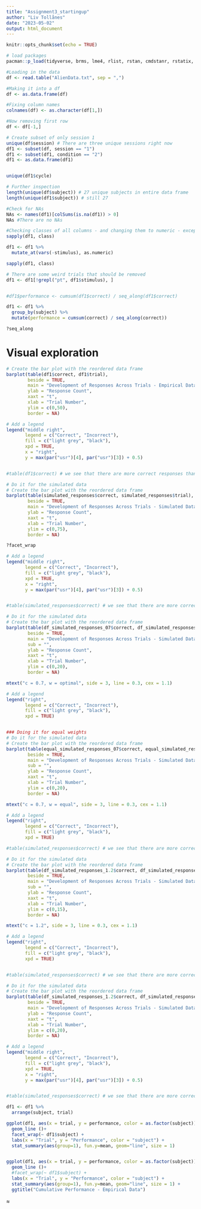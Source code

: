 ```yaml
---
title: "Assignment3_startingup"
author: "Liv Tollånes"
date: "2023-05-02"
output: html_document
---
```


```r
knitr::opts_chunk$set(echo = TRUE)
```


```r
# load packages
pacman::p_load(tidyverse, brms, lme4, rlist, rstan, cmdstanr, rstatix, dplyr)
```


```r
#Loading in the data
df <- read.table("AlienData.txt", sep = ",")

#Making it into a df
df <- as.data.frame(df)

#Fixing column names
colnames(df) <- as.character(df[1,])

#Now removing first row
df <- df[-1,]

# Create subset of only session 1
unique(df$session) # There are three unique sessions right now
df1 <- subset(df, session == "1")
df1 <- subset(df1, condition == "2")
df1 <- as.data.frame(df1)


unique(df1$cycle)

# Further inspection
length(unique(df$subject)) # 27 unique subjects in entire data frame
length(unique(df1$subject)) # still 27 

#Check for NAs
NAs <- names(df1)[colSums(is.na(df1)) > 0]
NAs #There are no NAs

#Checking classes of all columns - and changing them to numeric - except the stimulus column
sapply(df1, class) 

df1 <- df1 %>%
  mutate_at(vars(-stimulus), as.numeric)

sapply(df1, class)

# There are some weird trials that should be removed
df1 <- df1[!grepl("pt", df1$stimulus), ]


#df1$performance <- cumsum(df1$correct) / seq_along(df1$correct)

df1 <- df1 %>%
  group_by(subject) %>%
  mutate(performance = cumsum(correct) / seq_along(correct))

?seq_along
```

# Visual exploration

```r
# Create the bar plot with the reordered data frame
barplot(table(df1$correct, df1$trial), 
        beside = TRUE, 
        main = "Development of Responses Across Trials - Empirical Data", 
        ylab = "Response Count",
        xaxt = "t",
        xlab = "Trial Number",
        ylim = c(0,50),
        border = NA)

# Add a legend
legend("middle right", 
       legend = c("Correct", "Incorrect"), 
       fill = c("light grey", "black"),
       xpd = TRUE,
       x = "right",
       y = max(par("usr")[4], par("usr")[3]) + 0.5)


#table(df1$correct) # we see that there are more correct responses than incorrect ones

```

```r
# Do it for the simulated data
# Create the bar plot with the reordered data frame
barplot(table(simulated_responses$correct, simulated_responses$trial), 
        beside = TRUE, 
        main = "Development of Responses Across Trials - Simulated Data", 
        ylab = "Response Count",
        xaxt = "t",
        xlab = "Trial Number",
        ylim = c(0,75),
        border = NA)

?facet_wrap

# Add a legend
legend("middle right", 
       legend = c("Correct", "Incorrect"), 
       fill = c("light grey", "black"),
       xpd = TRUE,
       x = "right",
       y = max(par("usr")[4], par("usr")[3]) + 0.5)


#table(simulated_responses$correct) # we see that there are more correct responses than incorrect ones

```
```r
# Do it for the simulated data
# Create the bar plot with the reordered data frame
barplot(table(df_simulated_responses_07$correct, df_simulated_responses_07$trial), 
        beside = TRUE, 
        main = "Development of Responses Across Trials - Simulated Data", 
        sub = "",
        ylab = "Response Count",
        xaxt = "t",
        xlab = "Trial Number",
        ylim = c(0,20),
        border = NA)

mtext("c = 0.7, w = optimal", side = 3, line = 0.3, cex = 1.1)

# Add a legend
legend("right", 
       legend = c("Correct", "Incorrect"), 
       fill = c("light grey", "black"),
       xpd = TRUE)


### Doing it for equal weights
# Do it for the simulated data
# Create the bar plot with the reordered data frame
barplot(table(equal_simulated_responses_07$correct, equal_simulated_responses_07$trial), 
        beside = TRUE, 
        main = "Development of Responses Across Trials - Simulated Data", 
        sub = "",
        ylab = "Response Count",
        xaxt = "t",
        xlab = "Trial Number",
        ylim = c(0,20),
        border = NA)

mtext("c = 0.7, w = equal", side = 3, line = 0.3, cex = 1.1)

# Add a legend
legend("right", 
       legend = c("Correct", "Incorrect"), 
       fill = c("light grey", "black"),
       xpd = TRUE)

#table(simulated_responses$correct) # we see that there are more correct responses than incorrect ones
```
```r
# Do it for the simulated data
# Create the bar plot with the reordered data frame
barplot(table(df_simulated_responses_1.2$correct, df_simulated_responses_1.2$trial), 
        beside = TRUE, 
        main = "Development of Responses Across Trials - Simulated Data", 
        sub = "",
        ylab = "Response Count",
        xaxt = "t",
        xlab = "Trial Number",
        ylim = c(0,15),
        border = NA)

mtext("c = 1.2", side = 3, line = 0.3, cex = 1.1)

# Add a legend
legend("right", 
       legend = c("Correct", "Incorrect"), 
       fill = c("light grey", "black"),
       xpd = TRUE)


#table(simulated_responses$correct) # we see that there are more correct responses than incorrect ones
```
```r
# Do it for the simulated data
# Create the bar plot with the reordered data frame
barplot(table(df_simulated_responses_1.2$correct, df_simulated_responses_1.2$trial), 
        beside = TRUE, 
        main = "Development of Responses Across Trials - Simulated Data - c = 1.2", 
        ylab = "Response Count",
        xaxt = "t",
        xlab = "Trial Number",
        ylim = c(0,20),
        border = NA)

# Add a legend
legend("middle right", 
       legend = c("Correct", "Incorrect"), 
       fill = c("light grey", "black"),
       xpd = TRUE,
       x = "right",
       y = max(par("usr")[4], par("usr")[3]) + 0.5)


#table(simulated_responses$correct) # we see that there are more correct responses than incorrect ones
```


```r

df1 <- df1 %>%
  arrange(subject, trial)

ggplot(df1, aes(x = trial, y = performance, color = as.factor(subject))) +
  geom_line ()+
  facet_wrap(~ df1$subject) + 
  labs(x = "Trial", y = "Performance", color = "subject") + 
  stat_summary(aes(group=1), fun.y=mean, geom="line", size = 1)


ggplot(df1, aes(x = trial, y = performance, color = as.factor(subject))) +
  geom_line ()+
  #facet_wrap(~ df1$subject) + 
  labs(x = "Trial", y = "Performance", color = "subject") + 
  stat_summary(aes(group=1), fun.y=mean, geom="line", size = 1) +
  ggtitle("Cumulative Performance - Empirical Data")

```

≈